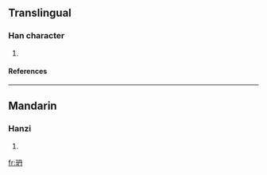 ==Translingual==
===Han character===
{{Han char|rn=96|rad=玉|as=04|sn=8|four=1714<sub>0</sub>|canj=一土月卜 (MGBY)}}
# {{defn|Han|sort=玉04}}
====References====
{{Han ref|kx=0728.180|dkj=20876|hdz=21104.170|uh=73AC|ud=29612|bh=CD6C|bd=52588}}

----
==Mandarin==
===Hanzi===
{{cmn-hanzi|pin=[[dǎn]] ([[dan3]])|wg=tan<sup>3</sup>}}
# {{defn|Mandarin}}

[[fr:玬]]